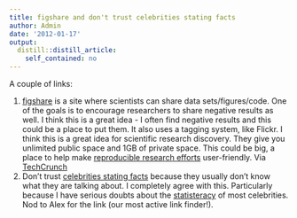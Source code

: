 ```yaml
---
title: figshare and don't trust celebrities stating facts
author: Admin
date: '2012-01-17'
output:
  distill::distill_article:
    self_contained: no
---
```


A couple of links:

  1. <a href="http://figshare.com/" target="_blank">figshare</a> is a site where scientists can share data sets/figures/code. One of the goals is to encourage researchers to share negative results as well. I think this is a great idea - I often find negative results and this could be a place to put them. It also uses a tagging system, like Flickr. I think this is a great idea for scientific research discovery. They give you unlimited public space and 1GB of private space. This could be big, a place to help make <a href="http://simplystatistics.tumblr.com/post/13633695297/reproducible-research-in-computational-science" target="_blank">reproducible research efforts</a> user-friendly. Via <a href="http://techcrunch.com/2012/01/17/science-data-sharing-site-figshare-relaunches-adds-features/" target="_blank">TechCrunch</a>
  2. Don&#8217;t trust <a href="http://newsfeed.time.com/2012/01/03/celebrities-offering-scientific-facts-just-say-no/?xid=newsletter-weekly" target="_blank">celebrities stating facts</a> because they usually don&#8217;t know what they are talking about. I completely agree with this. Particularly because I have serious doubts about the <a href="http://simplystatistics.tumblr.com/post/15774146480/in-the-era-of-data-what-is-a-fact" target="_blank">statisteracy</a> of most celebrities. Nod to Alex for the link (our most active link finder!).  
